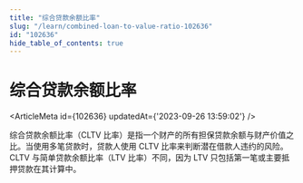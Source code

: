 ```yaml
---
title: "综合贷款余额比率"
slug: "/learn/combined-loan-to-value-ratio-102636"
id: "102636"
hide_table_of_contents: true
---
```



# 综合贷款余额比率

<ArticleMeta id={102636} updatedAt={'2023-09-26 13:59:02'} />
<div className='border-solid border-b border-t-0 my-4 border-[var(--ifm-color-gray-300)]' />

综合贷款余额比率（CLTV 比率）是指一个财产的所有担保贷款余额与财产价值之比。当使用多笔贷款时，贷款人使用 CLTV 比率来判断潜在借款人违约的风险。CLTV 与简单贷款余额比率（LTV 比率）不同，因为 LTV 只包括第一笔或主要抵押贷款在其计算中。
